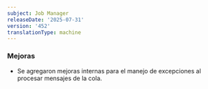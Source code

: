 ```yaml
---
subject: Job Manager
releaseDate: '2025-07-31'
version: '452'
translationType: machine
---
```


### Mejoras

* Se agregaron mejoras internas para el manejo de excepciones al procesar mensajes de la cola.
